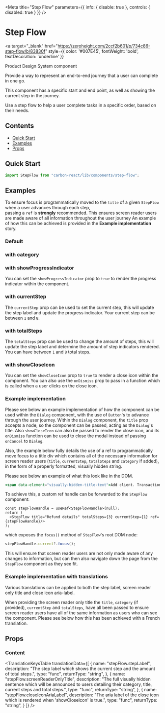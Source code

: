 
<Meta
  title="Step Flow"
  parameters={{ info: { disable: true }, controls: { disabled: true } }}
/>

# Step Flow

<a
  target="_blank"
  href="https://zeroheight.com/2ccf2b601/p/734c86-step-flow/b/83830f"
  style={{ color: '#007E45', fontWeight: 'bold', textDecoration: 'underline' }}
>
  Product Design System component
</a>

Provide a way to represent an end-to-end journey that a user can complete in one go.

This component has a specific start and end point, as well as showing the current step in the journey.

Use a step flow to help a user complete tasks in a specific order, based on their needs.

## Contents

- [Quick Start](#quick-start)
- [Examples](#examples)
- [Props](#props)

## Quick Start

```js
import StepFlow from "carbon-react/lib/components/step-flow";
```

## Examples

To ensure focus is programmatically moved to the `title` of a given `StepFlow` when a user advances through each step,  
passing a `ref` is  **strongly** recommended. This ensures screen reader users are made aware of all information throughout the user journey
An example of how this can be achieved is provided in the **Example implementation** story.

### Default

<Canvas>
  <Story name="default" story={stories.DefaultStory}/>
</Canvas>

### with category

<Canvas>
  <Story name="all elements" story={stories.CategoryStory}/>
</Canvas>

### with showProgressIndicator

You can set the `showProgressIndicator` prop to `true` to render the progress indicator within the component.

<Canvas>
  <Story name="showProgressIndicator" story={stories.ShowProgressIndicatorStory}/>
</Canvas>

### with currentStep

The `currentStep` prop can be used to set the current step, this will update the step label and update the progress indicator. Your
current step can be between `1` and `8`.

<Canvas>
  <Story name="currentStep" story={stories.CurrentStepStory}/>
</Canvas>

### with totalSteps

The `totalSteps` prop can be used to change the amount of steps, this will update the step label and determine the amount of step indicators rendered. 
You can have between `1` and `8` total steps.

<Canvas>
  <Story name="totalSteps" story={stories.TotalStepsStory}/>
</Canvas>


### with showCloseIcon

You can set the `showCloseIcon` prop to `true` to render a close icon within the component. You can also use the `onDismiss` prop to pass in a function
which is called when a user clicks on the close icon.

<Canvas>
  <Story name="showCloseIcon" story={stories.ShowCloseIconStory}/>
</Canvas>

### Example implementation

Please see below an example implementation of how the component can be used within the `Dialog` component, with the use of `Button`'s to advance through the user
journey. Within the `Dialog` component, the `title` prop accepts a node, so the component can be passed, acting as the `Dialog`'s title. Also `showCloseIcon` can
also be passed to render the close icon, and its `onDismiss` function can be used to close the modal instead of passing `onCancel` to `Dialog`.

Also, the example below fully details the use of a ref to programmatically move focus to a title div which contains all of the necessary information for screen reader users
(`title`, `currentStep`, `totalSteps` and `category` if added), in the form of a properly formatted, visually hidden string.

Please see below an example of what this look like in the DOM.

```jsx
<span data-element="visually-hidden-title-text">Add client. Transaction Type. Step 1 of 3.</span>
```

<Canvas>
  <Story name="Example implementation" story={stories.ExampleImplementation}/>
</Canvas>

To achieve this, a custom ref handle can be forwarded to the `StepFlow` component:

```tsx
const stepFlowHandle = useRef<StepFlowHandle>(null);
return (
  <StepFlow title="Refund details" totalSteps={3} currentStep={1} ref={stepFlowHandle}/>
);
```

which exposes the `focus()` method of `StepFlow`'s root DOM node:

```ts
stepFlowHandle.current?.focus();
```

This will ensure that screen reader users are not only made aware of any changes to information, but can then also navigate down the page from the `StepFlow` component as they see fit.

### Example implementation with translations

Various translations can be applied to both the step label, screen reader only title and close icon aria-label.

When providing the screen reader only title the `title`, `category` (if provided), `currentStep` and `totalSteps`, have all been passed to ensure screen reader users have all of the same information
as users who can see the component. Please see below how this has been achieved with a French translation.

<Canvas>
  <Story name="Example implementation with translations" story={stories.ExampleImplementationWithTranslations}/>
</Canvas>


## Props

### Content

<StyledSystemProps of={StepFlow} margin noHeader />

<TranslationKeysTable
  translationData={[
    {
      name: "stepFlow.stepLabel",
      description: "The step label which shows the current step and the amount of total steps.",
      type: "func",
      returnType: "string",
    },
        {
      name: "stepFlow.screenReaderOnlyTitle",
      description: "The full visually hidden sentence which will be announced to users detailing their category, title, current steps and total steps.",
      type: "func",
      returnType: "string",
    },
        {
      name: "stepFlow.closeIconAriaLabel",
      description: "The aria label of the close icon which is rendered when 'showCloseIcon' is true.",
      type: "func",
      returnType: "string",
    }
  ]}
/>
